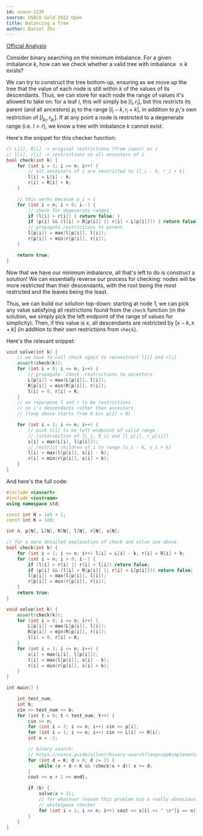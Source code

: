 ```yaml
---
id: usaco-1235
source: USACO Gold 2022 Open
title: Balancing a Tree
author: Daniel Zhu
---
```


[Official Analysis](http://www.usaco.org/current/data/sol_prob2_gold_open22.html)

Consider binary searching on the minimum imbalance. For a given imbalance $k$, how can we check whether a valid tree with imbalance $\leq k$ exists?

We can try to construct the tree bottom-up, ensuring as we move up the tree that the value of each node is still within $k$ of the values of its descendants. Thus, we can store for each node the range of values it's allowed to take on: for a leaf $i$, this will simply be $[l_i, r_i]$, but this restricts its parent (and all ancestors) $p_i$ to the range $[l_i - k, r_i + k]$, in addition to $p_i$'s own restriction of $[l_{p_i}, r_{p_i}]$. If at any point a node is restricted to a degenerate range (i.e. $l > r$), we know a tree with imbalance $k$ cannot exist.

Here's the snippet for this checker function:

<LanguageSection>
<CPPSection>

```cpp
// L[i], R[i] -> original restrictions (from input) on i
// l[i], r[i] -> restrictions on all ancestors of i
bool check(int k) {
	for (int i = 1; i <= n; i++) {
		// all ancestors of i are restricted to [l_i - k, r_i + k]
		l[i] = L[i] - k;
		r[i] = R[i] + k;
	}

	// this works because p_i < i
	for (int i = n; i > 0; i--) {
		// check for degenerate ranges
		if (l[i] > r[i]) { return false; }
		if (p[i] && (l[i] > R[p[i]] || r[i] < L[p[i]])) { return false; }
		// propagate restrictions to parent
		l[p[i]] = max(l[p[i]], l[i]);
		r[p[i]] = min(r[p[i]], r[i]);
	}

	return true;
}
```

</CPPSection>
</LanguageSection>

Now that we have our minimum imbalance, all that's left to do is construct a solution! We can essentially reverse our process for checking: nodes will be more restricted than their descendants, with the root being the most restricted and the leaves being the least.

Thus, we can build our solution top-down: starting at node 1, we can pick any value satisfying all restrictions found from the `check` function (in the solution, we simply pick the left endpoint of the range of values for simplicity). Then, if this value is $x$, all descendants are restricted by $[x - k, x + k]$ (in addition to their own restrictions from `check`).

Here's the relevant snippet:

<LanguageSection>
<CPPSection>

```cpp
void solve(int k) {
	// we have to call check again to reconstruct l[i] and r[i]
	assert(check(k));
	for (int i = 0; i <= n; i++) {
		// propagate `check` restrictions to ancestors
		L[p[i]] = max(L[p[i]], l[i]);
		R[p[i]] = min(R[p[i]], r[i]);
		l[i] = 0, r[i] = K;
	}
	// we repurpose l and r to be restrictions
	// on i's descendants rather than ancestors
	// (loop above starts from 0 b/c p[1] = 0)

	for (int i = 1; i <= n; i++) {
		// pick s[i] to be left endpoint of valid range
		// (intersection of [L_i, R_i] and [l_p[i], r_p[i]])
		s[i] = max(L[i], l[p[i]]);
		// restrict children of i to range [s_i - k, s_i + k]
		l[i] = max(l[p[i]], s[i] - k);
		r[i] = min(r[p[i]], s[i] + k);
	}
}
```

</CPPSection>
</LanguageSection>

And here's the full code:

<LanguageSection>
<CPPSection>

```cpp
#include <cassert>
#include <iostream>
using namespace std;

const int N = 1e5 + 1;
const int K = 1e9;

int n, p[N], L[N], R[N], l[N], r[N], s[N];

// for a more detailed explanation of check and solve see above
bool check(int k) {
	for (int i = 1; i <= n; i++) l[i] = L[i] - k, r[i] = R[i] + k;
	for (int i = n; i > 0; i--) {
		if (l[i] > r[i] || r[i] < l[i]) return false;
		if (p[i] && (l[i] > R[p[i]] || r[i] < L[p[i]])) return false;
		l[p[i]] = max(l[p[i]], l[i]);
		r[p[i]] = min(r[p[i]], r[i]);
	}
	return true;
}

void solve(int k) {
	assert(check(k));
	for (int i = 0; i <= n; i++) {
		L[p[i]] = max(L[p[i]], l[i]);
		R[p[i]] = min(R[p[i]], r[i]);
		l[i] = 0, r[i] = K;
	}
	for (int i = 1; i <= n; i++) {
		s[i] = max(L[i], l[p[i]]);
		l[i] = max(l[p[i]], s[i] - k);
		r[i] = min(r[p[i]], s[i] + k);
	}
}

int main() {

	int test_num;
	int b;
	cin >> test_num >> b;
	for (int t = 0; t < test_num; t++) {
		cin >> n;
		for (int i = 2; i <= n; i++) cin >> p[i];
		for (int i = 1; i <= n; i++) cin >> L[i] >> R[i];
		int x = -1;

		// binary search:
		// https://usaco.guide/silver/binary-search?lang=cpp#implementation-2
		for (int d = K; d > 0; d /= 2) {
			while (x + d < K && !check(x + d)) x += d;
		}
		cout << x + 1 << endl;

		if (b) {
			solve(x + 1);
			// for whatever reason this problem has a really obnoxious
			// whitespace checker
			for (int i = 1; i <= n; i++) cout << s[i] << " \n"[i == n];
		}
	}
}
```

</CPPSection>
</LanguageSection>
